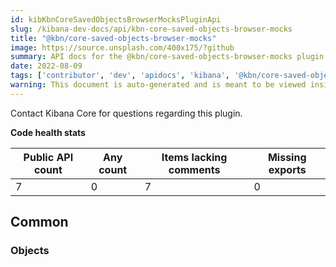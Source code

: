 ```yaml
---
id: kibKbnCoreSavedObjectsBrowserMocksPluginApi
slug: /kibana-dev-docs/api/kbn-core-saved-objects-browser-mocks
title: "@kbn/core-saved-objects-browser-mocks"
image: https://source.unsplash.com/400x175/?github
summary: API docs for the @kbn/core-saved-objects-browser-mocks plugin
date: 2022-08-09
tags: ['contributor', 'dev', 'apidocs', 'kibana', '@kbn/core-saved-objects-browser-mocks']
warning: This document is auto-generated and is meant to be viewed inside our experimental, new docs system. Reach out in #docs-engineering for more info.
---
```




Contact Kibana Core for questions regarding this plugin.

**Code health stats**

| Public API count  | Any count | Items lacking comments | Missing exports |
|-------------------|-----------|------------------------|-----------------|
| 7 | 0 | 7 | 0 |

## Common

### Objects
<DocDefinitionList data={kbnCoreSavedObjectsBrowserMocksObj.common.objects}/>

